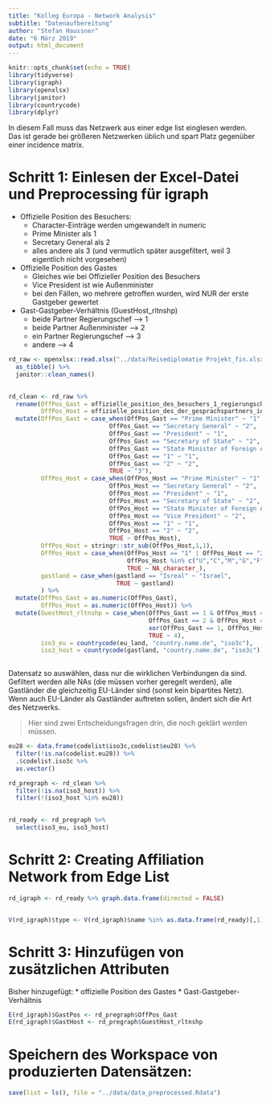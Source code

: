 ```yaml
---
title: "Kolleg Europa - Network Analysis"
subtitle: "Datenaufbereitung"
author: "Stefan Haussner"
date: "6 März 2019"
output: html_document
---
```


```r
knitr::opts_chunk$set(echo = TRUE)
library(tidyverse)
library(igraph)
library(openxlsx)
library(janitor)
library(countrycode)
library(dplyr)
```

In diesem Fall muss das Netzwerk aus einer edge list einglesen werden. Das ist gerade bei größeren Netzwerken üblich und spart Platz gegenüber einer incidence matrix.

# Schritt 1: Einlesen der Excel-Datei und Preprocessing für igraph

* Offizielle Position des Besuchers:
    + Character-Einträge werden umgewandelt in numeric
    + Prime Minister als 1
    + Secretary General als 2
    + alles andere als 3 (und vermutlich später ausgefiltert, weil 3 eigentlich nicht vorgesehen)
* Offizielle Position des Gastes
    + Gleiches wie bei Offizieller Position des Besuchers
    + Vice President ist wie Außenminister
    + bei den Fällen, wo mehrere getroffen wurden, wird NUR der erste Gastgeber gewertet
* Gast-Gastgeber-Verhältnis (GuestHost_rltnshp)
    + beide Partner Regierungschef --> 1
    + beide Partner Außenminister --> 2
    + ein Partner Regierungschef --> 3
    + andere --> 4


```r
rd_raw <- openxlsx::read.xlsx("../data/Reisediplomatie Projekt_fin.xlsx", sheet = 1, na.strings = ".", detectDates = TRUE) %>% 
  as_tibble() %>% 
  janitor::clean_names()
  

rd_clean <- rd_raw %>% 
  rename(OffPos_Gast = offizielle_position_des_besuchers_1_regierungschef_in_2_aussenminister_in,
         OffPos_Host = offizielle_position_des_der_gesprachspartners_in_im_gastland_1_regierungschef_in_2_aussenminister_in_3_sonstiges_angeben) %>% 
  mutate(OffPos_Gast = case_when(OffPos_Gast == "Prime Minister" ~ "1",
                            OffPos_Gast == "Secretary General" ~ "2",
                            OffPos_Gast == "President" ~ "1",
                            OffPos_Gast == "Secretary of State" ~ "2", 
                            OffPos_Gast == "State Minister of Foreign Affairs" ~ "2", 
                            OffPos_Gast == "1" ~ "1",
                            OffPos_Gast == "2" ~ "2",
                            TRUE ~ "3"),
         OffPos_Host = case_when(OffPos_Host == "Prime Minister" ~ "1",
                            OffPos_Host == "Secretary General" ~ "2",
                            OffPos_Host == "President" ~ "1",
                            OffPos_Host == "Secretary of State" ~ "2", 
                            OffPos_Host == "State Minister of Foreign Affairs" ~ "2",
                            OffPos_Host == "Vice President" ~ "2",
                            OffPos_Host == "1" ~ "1",
                            OffPos_Host == "2" ~ "2",
                            TRUE ~ OffPos_Host),
         OffPos_Host = stringr::str_sub(OffPos_Host,1,1),
         OffPos_Host = case_when(OffPos_Host == "1" | OffPos_Host == "2" | OffPos_Host == "3" ~ OffPos_Host,
                                 OffPos_Host %in% c("U","C","M","G","F") ~ "3",
                                 TRUE ~ NA_character_),
         gastland = case_when(gastland == "Isreal" ~ "Israel",
                              TRUE ~ gastland)
         ) %>% 
  mutate(OffPos_Gast = as.numeric(OffPos_Gast),
         OffPos_Host = as.numeric(OffPos_Host)) %>% 
  mutate(GuestHost_rltnshp = case_when(OffPos_Gast == 1 & OffPos_Host == 1 ~ 1,
                                       OffPos_Gast == 2 & OffPos_Host == 2 ~ 2,
                                       xor(OffPos_Gast == 1, OffPos_Host == 1) ~ 3,
                                       TRUE ~ 4),
         iso3_eu = countrycode(eu_land, "country.name.de", "iso3c"),
         iso3_host = countrycode(gastland, "country.name.de", "iso3c"))
  
```

Datensatz so auswählen, dass nur die wirklichen Verbindungen da sind. Gefiltert werden alle NAs (die müssen vorher geregelt werden), alle Gastländer die gleichzeitig EU-Länder sind (sonst kein bipartites Netz). Wenn auch EU-Länder als Gastländer auftreten sollen, ändert sich die Art des Netzwerks.

> Hier sind zwei Entscheidungsfragen drin, die noch geklärt werden müssen.

```r
eu28 <- data.frame(codelist$iso3c,codelist$eu28) %>% 
  filter(!is.na(codelist.eu28)) %>% 
  .$codelist.iso3c %>% 
  as.vector()

rd_pregraph <- rd_clean %>%
  filter(!is.na(iso3_host)) %>% 
  filter(!(iso3_host %in% eu28))
  

rd_ready <- rd_pregraph %>% 
  select(iso3_eu, iso3_host)
```

# Schritt 2: Creating Affiliation Network from Edge List

```r
rd_igraph <- rd_ready %>% graph.data.frame(directed = FALSE)


V(rd_igraph)$type <- V(rd_igraph)$name %in% as.data.frame(rd_ready)[,1]
```

# Schritt 3: Hinzufügen von zusätzlichen Attributen

Bisher hinzugefügt:
* offizielle Position des Gastes
* Gast-Gastgeber-Verhältnis


```r
E(rd_igraph)$GastPos <- rd_pregraph$OffPos_Gast
E(rd_igraph)$GastHost <- rd_pregraph$GuestHost_rltnshp

```


# Speichern des Workspace von produzierten Datensätzen:

```r
save(list = ls(), file = "../data/data_preprocessed.Rdata")
```

